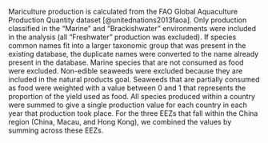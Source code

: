 Mariculture production is calculated from the FAO Global Aquaculture Production Quantity dataset [@unitednations2013faoa]. Only production classified in the "Marine" and "Brackishwater" environments were included in the analysis (all "Freshwater" production was excluded). If species common names fit into a larger taxonomic group that was present in the existing database, the duplicate names were converted to the name already present in the database. Marine species that are not consumed as food were excluded. Non-edible seaweeds were excluded because they are included in the natural products goal. Seaweeds that are partially consumed as food were weighted with a value between 0 and 1 that represents the proportion of the yield used as food. All species produced within a country were summed to give a single production value for each country in each year that production took place. For the three EEZs that fall within the China region (China, Macau, and Hong Kong), we combined the values by summing across these EEZs.


